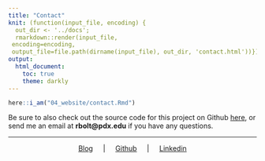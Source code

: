 ```yaml
---
title: "Contact"
knit: (function(input_file, encoding) {
  out_dir <- '../docs';
  rmarkdown::render(input_file,
 encoding=encoding,
 output_file=file.path(dirname(input_file), out_dir, 'contact.html'))})
output:
  html_document:
    toc: true
    theme: darkly
---
```


```r
here::i_am("04_website/contact.Rmd")
```

Be sure to also check out the source code for this project on Github [here](https://github.com/rbolt13/covid19), or send me an email at **rbolt@pdx.edu** if you have any questions. 

---

<center>

[Blog](https://www.rbolt.me/)     $\quad$|$\quad$ [Github](https://github.com/rbolt13)    $\quad$|$\quad$ [Linkedin](https://www.linkedin.com/in/randi-bolt/)

</center>